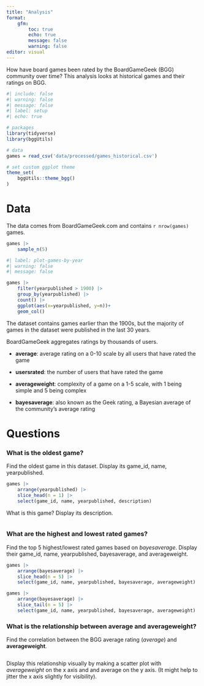 ```yaml
---
title: "Analysis"
format: 
    gfm:
        toc: true
        echo: true
        message: false
        warning: false
editor: visual
---
```


How have board games been rated by the BoardGameGeek (BGG) community over time? This analysis looks at historical games and their ratings on BGG.

```r
#| include: false
#| warning: false
#| message: false
#| label: setup
#| echo: true

# packages
library(tidyverse)
library(bggUtils)

# data
games = read_csv('data/processed/games_historical.csv')

# set custom ggplot theme
theme_set(
    bggUtils::theme_bgg()
)

```

# Data

The data comes from BoardGameGeek.com and contains `r nrow(games)` games.

```r

games |>
    sample_n(5)

```

```r
#| label: plot-games-by-year
#| warning: false
#| message: false

games |>
    filter(yearpublished > 1900) |>
    group_by(yearpublished) |>
    count() |>
    ggplot(aes(x=yearpublished, y=n))+
    geom_col()

```

The dataset contains games earlier than the 1900s, but the majority of games in the dataset were published in the last 30 years.

BoardGameGeek aggregates ratings by thousands of users.

-   **average**: average rating on a 0-10 scale by all users that have rated the game

-   **usersrated**: the number of users that have rated the game

-   **averageweight**: complexity of a game on a 1-5 scale, with 1 being simple and 5 being complex

-   **bayesaverage**: also known as the Geek rating, a Bayesian average of the community's average rating

# Questions

### What is the oldest game?

Find the oldest game in this dataset. Display its game_id, name, yearpublished.

```r
games |>
    arrange(yearpublished) |>
    slice_head(n = 1) |>
    select(game_id, name, yearpublished, description)
```

What is this game? Display its description.

```r

```

### What are the highest and lowest rated games?

Find the top 5 highest/lowest rated games based on *bayesaverage*. Display their game_id, name, yearpublished, bayesaverage, and averageweight.

```r
games |>
    arrange(bayesaverage) |>
    slice_head(n = 5) |>
    select(game_id, name, yearpublished, bayesaverage, averageweight)

games |>
    arrange(bayesaverage) |>
    slice_tail(n = 5) |>
    select(game_id, name, yearpublished, bayesaverage, averageweight)

```

### What is the relationship between **average** and **averageweight**?

Find the correlation between the BGG average rating (*average*) and **averageweight**.

```r

```

Display this relationship visually by making a scatter plot with *averageweight* on the x axis and and average on the y axis. (It might help to jitter the x axis slightly for visibility).

```r

```
